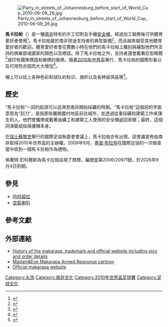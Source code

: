 [[File:Party_in_streets_of_Johannesburg_before_start_of_World_Cup_2010-06-09_26.jpg|thumb]]

'''馬卡拉帕'''（{{lang-en|Makarapa}}）是一種[[南非|南非]]特有的手工切割及手繪[[盔|安全帽]]，經過加工裝飾後可供體育愛好者使用<ref>{{Cite web |url=http://pic.titan24.com/photos/1426000/1426606-channel-99.html#photo |title=Titan 24 - Makarapa |access-date=2010-06-14 |archive-url=https://web.archive.org/web/20141204194533/http://pic.titan24.com/photos/1426000/1426606-channel-99.html#photo |archive-date=2014-12-04 |dead-url=yes }}</ref>。馬卡拉帕屬於南非球迷支持者的典型裝備<ref>{{cite web |url=http://www.mg.co.za/article/2010-05-18-makarapa-maker-eyes-global-success |title=Makarapa maker eyes global success |author=Barry Moody |date=May 18, 2010 |work= |publisher=[[Mail_&_Guardian|Mail & Guardian]] |accessdate=19 May 2010 |archive-date=2016-03-03 |archive-url=https://web.archive.org/web/20160303214122/http://mg.co.za/article/2010-05-18-makarapa-maker-eyes-global-success |dead-url=no }}</ref>，而且越來越受其他體育愛好者的歡迎。體育愛好者會花費數小時在他們的馬卡拉帕上雕刻與繪製他們所支持的俱樂部或國家的顏色以及標誌。除了馬卡拉帕之外，支持者還會戴著巨型眼鏡<ref>{{cite news |url=http://news.bbc.co.uk/1/hi/world/africa/8672014.stm |title=South Africa's number one football fan |author=Pumza Fihlani |date=18 May 2010 |work=BBC News |publisher=[[BBC|BBC]] |accessdate=18 May 2010 |archive-date=2020-07-26 |archive-url=https://web.archive.org/web/20200726070828/http://news.bbc.co.uk/1/hi/world/africa/8672014.stm |dead-url=no }}</ref>或印有團隊標語和徽標的盾牌。隨着[[2010年世界盃|2010年世界盃]]舉行，馬卡拉帕的國際形象以及可用性亦因而大大增加<ref>{{cite web |url=https://www.fifa.com/worldcup/news/newsid=1166491/index.html |title=Makarapa by the hundreds |author= |date= |work= |publisher=[[FIFA|FIFA]] |accessdate=19 May 2010}}</ref>。

帽上可以绘上各种色彩和球队的标识、旗帜以及各种装饰品等<ref>{{cite news|title=超炫馬卡拉帕 原為防砸傷設計
|url=http://news.ltn.com.tw/news/sports/paper/405468|publisher=自由時報|date=2010-06-23|accessdate=2014-11-27}}</ref>。

== 歷史 ==
“馬卡拉帕”一詞的起源可以追溯至南非開始採礦的時期。“馬卡拉帕”這個詞的字面意思為“刮刀”，是指那些離開農村地區前往城市，並透過從事採礦和建築工作來謀生的人。他們會攜帶或戴著由礦工和建築工人使用的安全帽返回家鄉；最終，這個詞演變成指保護帽本身。

在[[瑞士|瑞士]][[蘇黎世|蘇黎世]]舉行的國際足協執委會會議上，馬卡拉帕亦有出現，該會議宣佈由南非取得2010年世界盃的主辦權。2009年9月，[[塞普·布拉特|塞普·布拉特]]在國際足協的一次檢查當中收到一個馬卡拉帕作為禮物。

格蘭特·尼科爾斯為馬卡拉帕註冊了商標，編號是第2006/20971號，於2026年9月4日到期。

== 參見 ==
* [[呜呜祖拉|呜呜祖拉]]
* [[空氣喇叭|空氣喇叭]]

== 參考文獻 ==
{{Reflist}}

== 外部連結 ==
{{commons category|Makarapas}}
* [http://www.makarapa.co.za History of the makarapa, trademark and official website including pics and order details] {{Wayback|url=http://www.makarapa.co.za/ |date=20100608114145 }}
* [http://www.madamandeve.co.za/cartoons/me004754.jpg Madam&Eve Makarapa Armed Response cartoon]
* [http://www.makarapa.co.za Official makarapa website] {{Wayback|url=http://www.makarapa.co.za/ |date=20100608114145 }}

[[Category:头饰|Category:头饰]]
[[Category:南非文化|Category:南非文化]]
[[Category:2010年世界盃足球賽|Category:2010年世界盃足球賽]]
[[Category:足球文化|Category:足球文化]]